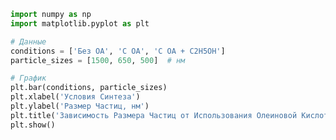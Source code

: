 ```python
import numpy as np
import matplotlib.pyplot as plt

# Данные
conditions = ['Без OA', 'С OA', 'С OA + C2H5OH']
particle_sizes = [1500, 650, 500]  # нм

# График
plt.bar(conditions, particle_sizes)
plt.xlabel('Условия Синтеза')
plt.ylabel('Размер Частиц, нм')
plt.title('Зависимость Размера Частиц от Использования Олеиновой Кислоты')
plt.show()
```
